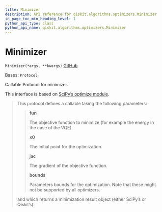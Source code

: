 ```yaml
---
title: Minimizer
description: API reference for qiskit.algorithms.optimizers.Minimizer
in_page_toc_min_heading_level: 1
python_api_type: class
python_api_name: qiskit.algorithms.optimizers.Minimizer
---
```


# Minimizer

<span id="qiskit.algorithms.optimizers.Minimizer" />

`Minimizer(*args, **kwargs)` [GitHub](https://github.com/qiskit/qiskit/tree/stable/0.21/qiskit/algorithms/optimizers/optimizer.py "view source code")

Bases: `Protocol`

Callable Protocol for minimizer.

This interface is based on [SciPy’s optimize module](https://docs.scipy.org/doc/scipy/reference/generated/scipy.optimize.minimize.html).

> This protocol defines a callable taking the following parameters:
>
> > **fun**
> >
> > The objective function to minimize (for example the energy in the case of the VQE).
> >
> > **x0**
> >
> > The initial point for the optimization.
> >
> > **jac**
> >
> > The gradient of the objective function.
> >
> > **bounds**
> >
> > Parameters bounds for the optimization. Note that these might not be supported by all optimizers.
>
> and which returns a minimization result object (either SciPy’s or Qiskit’s).


